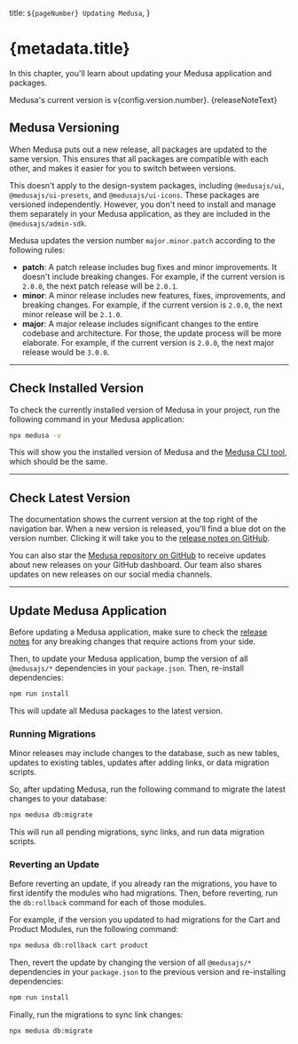 
  title: `${pageNumber} Updating Medusa`,
}

# {metadata.title}

In this chapter, you'll learn about updating your Medusa application and packages.


<Note type="soon" title="Tip">

Medusa's current version is v{config.version.number}. {releaseNoteText}

</Note>

## Medusa Versioning

When Medusa puts out a new release, all packages are updated to the same version. This ensures that all packages are compatible with each other, and makes it easier for you to switch between versions.

<Note>

This doesn't apply to the design-system packages, including `@medusajs/ui`, `@medusajs/ui-presets`, and `@medusajs/ui-icons`. These packages are versioned independently. However, you don't need to install and manage them separately in your Medusa application, as they are included in the `@medusajs/admin-sdk`.

</Note>

Medusa updates the version number `major.minor.patch` according to the following rules:

- **patch**: A patch release includes bug fixes and minor improvements. It doesn't include breaking changes. For example, if the current version is `2.0.0`, the next patch release will be `2.0.1`.
- **minor**: A minor release includes new features, fixes, improvements, and breaking changes. For example, if the current version is `2.0.0`, the next minor release will be `2.1.0`.
- **major**: A major release includes significant changes to the entire codebase and architecture. For those, the update process will be more elaborate. For example, if the current version is `2.0.0`, the next major release would be `3.0.0`.

---

## Check Installed Version

To check the currently installed version of Medusa in your project, run the following command in your Medusa application:

```bash
npx medusa -v
```

This will show you the installed version of Medusa and the [Medusa CLI tool](!resources!/medusa-cli), which should be the same.

---

## Check Latest Version

The documentation shows the current version at the top right of the navigation bar. When a new version is released, you'll find a blue dot on the version number. Clicking it will take you to the [release notes on GitHub](https://github.com/medusajs/medusa/releases).

You can also star the [Medusa repository on GitHub](https://github.com/medusajs/medusa) to receive updates about new releases on your GitHub dashboard. Our team also shares updates on new releases on our social media channels.

---

## Update Medusa Application

Before updating a Medusa application, make sure to check the [release notes](https://github.com/medusajs/medusa/releases) for any breaking changes that require actions from your side.

Then, to update your Medusa application, bump the version of all `@medusajs/*` dependencies in your `package.json`. Then, re-install dependencies:

```bash npm2yarn
npm run install
```

This will update all Medusa packages to the latest version.

### Running Migrations

Minor releases may include changes to the database, such as new tables, updates to existing tables, updates after adding links, or data migration scripts.

So, after updating Medusa, run the following command to migrate the latest changes to your database:

```bash
npx medusa db:migrate
```

This will run all pending migrations, sync links, and run data migration scripts.

### Reverting an Update

Before reverting an update, if you already ran the migrations, you have to first identify the modules who had migrations. Then, before reverting, run the `db:rollback` command for each of those modules.

For example, if the version you updated to had migrations for the Cart and Product Modules, run the following command:

```bash
npx medusa db:rollback cart product
```

Then, revert the update by changing the version of all `@medusajs/*` dependencies in your `package.json` to the previous version and re-installing dependencies:

```bash npm2yarn
npm run install
```

Finally, run the migrations to sync link changes:

```bash
npx medusa db:migrate
```
